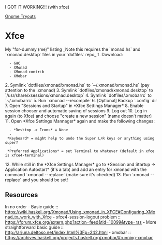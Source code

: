 I GOT IT WORKING!!! (with xfce)

[[Gnome Tryouts]]

= Xfce =
My "for-dummy (me)" listing
_Note this requires the `monad.hs` and `xmonad.desktop` files in your `dotfiles` repo_
1. Download:
   - GHC
   - XMonad
   - XMonad-contrib
   - XMobar
2. Symlink `dotfiles/xmonad/xmonad.hs` to `~/.xmonad/xmonad.hs` (pay attention to the .xmonad)
3. Symlink `dotfiles/xmonad/xmonad.desktop` to `/usr/share/xsessions/xmonad.desktop`
4. Symlink `dotfiles/.xmobarrc` to `~/.xmobarrc`
5. Run `xmonad --recompile`
6. [Optional] Backup `.config` dir
7. Open "Sessions and Startup" in *Xfce Settings Manager*
8. Enable session chooser and automatic saving of sessions
9. Log out
10. Log in again (to Xfce) and choose "create a new session" (name doesn't matter)
11. Open *Xfce Settings Mannager* again and make the following changes:
   - *Desktop -> Icons* = None
   - *Keyboard* = might help to undo the Super L/R keys or anything using super?
   - *Preferred Applications* = set Terminal to whatever (default in xfce is xfce4-terminal)
12. While still in the *Xfce Settings Manager* go to *Session and Startup -> Application Autostart* (it's a tab) and add an entry for xmonad with the command `xmonad --replace` (make sure it's checked)
13. Run `xmonad --replace` and you should be set!

== Resources ==
In no order
- Basic guide :: https://wiki.haskell.org/Xmonad/Using_xmonad_in_XFCE#Configuring_XMonad_to_work_with_Xfce
- xfce4-session-logout problem :: https://forum.xfce.org/extern.php?action=feed&tid=10099&type=rss
- More straightforward basic guide :: http://arjuna.deltoso.net/index.html%3Fp=242.html
- xmobar :: https://archives.haskell.org/projects.haskell.org/xmobar/#running-xmobar
